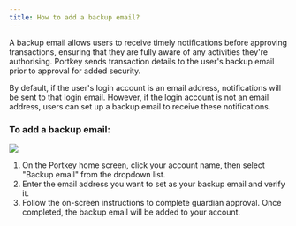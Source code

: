 ```yaml
---
title: How to add a backup email?
---
```


A backup email allows users to receive timely notifications before approving transactions, ensuring that they are fully aware of any activities they're authorising. Portkey sends transaction details to the user's backup email prior to approval for added security.

By default, if the user's login account is an email address, notifications will be sent to that login email. However, if the login account is not an email address, users can set up a backup email to receive these notifications.

### To add a backup email:

<img src="/img/add-backup-email.png" />

1. On the Portkey home screen, click your account name, then select "Backup email" from the dropdown list.
2. Enter the email address you want to set as your backup email and verify it.
3. Follow the on-screen instructions to complete guardian approval. Once completed, the backup email will be added to your account.
